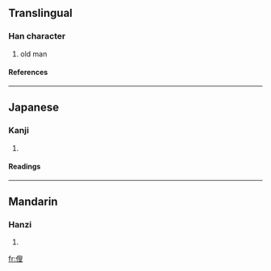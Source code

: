 ==Translingual==
===Han character===
{{Han char|rn=9|rad=人|as=10|sn=12|four=|canj=人竹X水 (OHXE)}}
# old man
====References====
{{Han ref|kx=0112.090|dkj=00929|hdz=10192.060|uh=5081|ud=20609}}
----
==Japanese==
===Kanji===
{{ja-kanji|grade=|rs=人10}}
# {{defn|Japanese}}
====Readings====
{{ja-readings|on=[[そう]] (sō), [[す]] (su)|kun=[[おきな]] (okina)}}
----
==Mandarin==
===Hanzi===
{{cmn-hanzi|pin=[[fū]] ([[fu1]]), [[sǒu]] ([[sou3]])|wg=fu<sup>1</sup>, sou<sup>3</sup>}}
# {{defn|Mandarin}}

[[fr:傁]]
